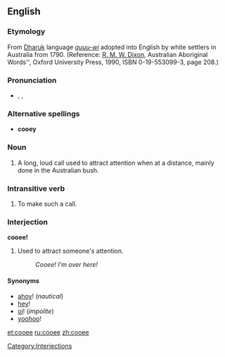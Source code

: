 ==English==

===Etymology===
From [[Dharuk]] language ''[[guuu-wi]]'' adopted into English by white settlers in Australia from 1790.  (Reference: [[w:R. M. W. Dixon|R. M. W. Dixon]], Australian Aboriginal Words'', Oxford University Press, 1990, ISBN 0-19-553099-3, page 208.)

===Pronunciation===
*{{AHD|ko͞o'ē}}, {{IPA|/ˈkuːiː/}}, {{SAMPA|/"ku:i:/}}

===Alternative spellings===
*'''cooey'''

===Noun===
{{en-noun}}

# {{context|Australian|colloquial}} A long, loud call used to attract attention when at a distance, mainly done in the Australian bush.

===Intransitive verb===
{{rfc-trverb|Intransitive verb}}
{{en-verb|cooee|d}}

# {{context|Australian|colloquial}} To make such a call.

===Interjection===
'''cooee!'''

# {{informal}} <!--also used outside Australia--> Used to attract someone's attention.
#:''Cooee!  I'm over here!''

====Synonyms====
*[[ahoy]]! (''nautical'')
*[[hey]]!
*[[oi]]! (''impolite'')
*[[yoohoo]]!

[[Category:Interjections]]

[[et:cooee]]
[[ru:cooee]]
[[zh:cooee]]